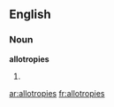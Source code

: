 ==English==

===Noun===
'''allotropies'''

# {{plural of|[[allotropy]]}}

[[ar:allotropies]]
[[fr:allotropies]]